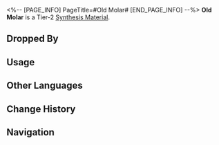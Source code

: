 <%-- [PAGE_INFO]
PageTitle=#Old Molar#
[END_PAGE_INFO] --%>
{{Item Infobox
|id          = 181016
|image       = Item Old Molar.png
|type        = Synthesis Material
|invCategory = Other Materials
|rarity      = 2
|effect      = Tier 2 Synthesis Material
|description = No one knows the origin of this molar. The person selling it claims this extremely anachronistic item was found on the battlefield of the Emperor's War, infused by a bygone era of craftsmanship and defiance now lost in modern times.
|source1     = [[The Reverie Hotel: Dreamjolt Troupe's Mr. Domescreen or other enemies]]
|source2     = [[Penacony: Destructible Objects]]
|source3     = [[Assignment]] rewards
|source4     = [[Ferdinand]]
}}
{{Description|''"It serves as the growth rings of inorganic life."''}}
'''Old Molar''' is a Tier-2 [[Synthesis Material]].

==Dropped By==
{{Dropped By}}

==Usage==
{{Craft Usage}}

==Other Languages==
{{Other Languages
|en   = Old Molar
|zhs  = 老旧臼齿
|zht  = 老舊臼齒
|ja   = 古びた大臼歯
|ko   = 낡은 어금니
|es   = Muela vieja
|fr   = Vieille molaire
|ru   = Старый коренной зуб
|th   = Old Molar
|vi   = Răng Hàm Cũ
|de   = Alter Backenzahn
|id   = Old Molar
|pt   = Molar Antigo
}}

==Change History==
{{Change History|2.0}}

==Navigation==
{{Synthesis Material Navbox}}